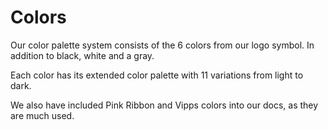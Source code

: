 

<Meta of={ColorsStories} />

# Colors

Our color palette system consists of the 6 colors from our logo symbol. In addition to black, white and a gray.

Each color has its extended color palette with 11 variations from light to dark.

We also have included Pink Ribbon and Vipps colors into our docs, as they are much used.

<Canvas of={ColorsStories.BasicColors} />
<Canvas of={ColorsStories.ExtendedColors} />
<Canvas of={ColorsStories.PinkRibbonColors} />
<Canvas of={ColorsStories.VippsColors} />

